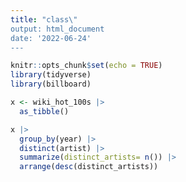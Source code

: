 ```yaml
---
title: "class\"
output: html_document
date: '2022-06-24'
---
```


```r
knitr::opts_chunk$set(echo = TRUE)
library(tidyverse)
library(billboard)
```

```r
x <- wiki_hot_100s |> 
  as_tibble()
```

```r
x |> 
  group_by(year) |> 
  distinct(artist) |> 
  summarize(distinct_artists= n()) |> 
  arrange(desc(distinct_artists))
```


